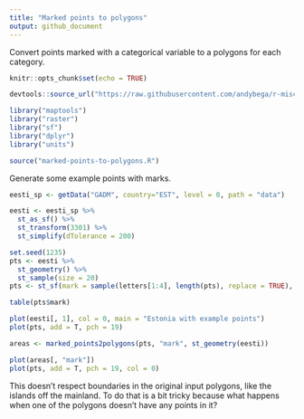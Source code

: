 ```yaml
---
title: "Marked points to polygons"
output: github_document
---
```


Convert points marked with a categorical variable to a polygons for each category.

```r
knitr::opts_chunk$set(echo = TRUE)
```

```r
devtools::source_url("https://raw.githubusercontent.com/andybega/r-misc/master/spatial/marked-points-to-polygons.R")
```

```r
library("maptools")
library("raster")
library("sf")
library("dplyr")
library("units")

source("marked-points-to-polygons.R")
```

Generate some example points with marks.

```r
eesti_sp <- getData("GADM", country="EST", level = 0, path = "data")

eesti <- eesti_sp %>%
  st_as_sf() %>%
  st_transform(3301) %>%
  st_simplify(dTolerance = 200) 

set.seed(1235)
pts <- eesti %>% 
  st_geometry() %>% 
  st_sample(size = 20) 
pts <- st_sf(mark = sample(letters[1:4], length(pts), replace = TRUE), geometry = pts)

table(pts$mark)

plot(eesti[, 1], col = 0, main = "Estonia with example points")
plot(pts, add = T, pch = 19)
```


```r
areas <- marked_points2polygons(pts, "mark", st_geometry(eesti))

plot(areas[, "mark"])
plot(pts, add = T, pch = 19, col = 0)
```

This doesn't respect boundaries in the original input polygons, like the islands off the mainland. To do that is a bit tricky because what happens when one of the polygons doesn't have any points in it?
